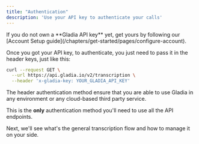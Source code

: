 ```yaml
---
title: "Authentication"
description: 'Use your API key to authenticate your calls'
---
```



<Tip>
  If you do not own a **Gladia API key** yet, get yours by following our [Account Setup guide](/chapters/get-started/pages/configure-account).
</Tip>

Once you got your API key, to authenticate, you just need to pass it in the header keys, just like this:

```bash
curl --request GET \
  --url https://api.gladia.io/v2/transcription \
  --header 'x-gladia-key: YOUR_GLADIA_API_KEY'
```

The header authentication method ensure that you are able to use Gladia in any environment or any cloud-based third party
 service.

This is the **only** authentication method you'll need to use all the API endpoints.


Next, we'll see what's the general transcription flow and how to manage it on your side.

